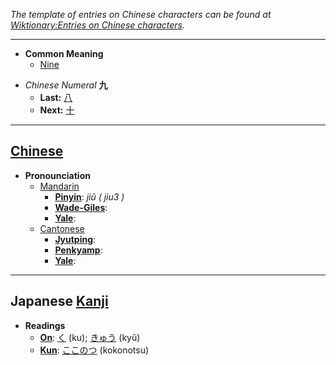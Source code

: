 ''The template of entries on Chinese characters can be found at [[Wiktionary:Entries on Chinese characters]].''

----

* '''Common Meaning'''
** [[Nine]]

*''Chinese Numeral'' '''九'''
**'''Last:''' [[八]]
**'''Next:''' [[十]]

----

== [[Chinese]] ==

*'''Pronounciation '''
**[[Mandarin]]
***'''[[Pinyin]]''': ''jiǔ ( jiu3 )''
***'''[[Wade-Giles]]''': 
***'''[[Yale]]''': 
**[[Cantonese]]
***'''[[Jyutping]]''': 
***'''[[Penkyamp]]''': 
***'''[[Yale]]''': 

----

== Japanese [[Kanji]] ==

*'''Readings'''
**'''[[On]]''': [[く]] (ku); [[きゅう]] (kyû)
**'''[[Kun]]''': [[ここのつ]] (kokonotsu)